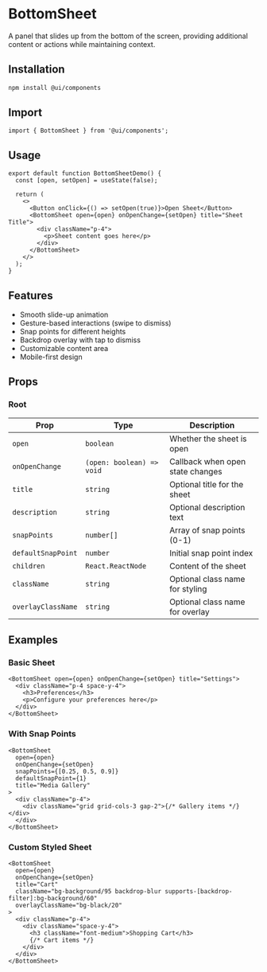 # BottomSheet

A panel that slides up from the bottom of the screen, providing additional content or actions while maintaining context.

## Installation

```bash
npm install @ui/components
```

## Import

```tsx
import { BottomSheet } from '@ui/components';
```

## Usage

```tsx
export default function BottomSheetDemo() {
  const [open, setOpen] = useState(false);

  return (
    <>
      <Button onClick={() => setOpen(true)}>Open Sheet</Button>
      <BottomSheet open={open} onOpenChange={setOpen} title="Sheet Title">
        <div className="p-4">
          <p>Sheet content goes here</p>
        </div>
      </BottomSheet>
    </>
  );
}
```

## Features

- Smooth slide-up animation
- Gesture-based interactions (swipe to dismiss)
- Snap points for different heights
- Backdrop overlay with tap to dismiss
- Customizable content area
- Mobile-first design

## Props

### Root

| Prop               | Type                      | Description                      |
| ------------------ | ------------------------- | -------------------------------- |
| `open`             | `boolean`                 | Whether the sheet is open        |
| `onOpenChange`     | `(open: boolean) => void` | Callback when open state changes |
| `title`            | `string`                  | Optional title for the sheet     |
| `description`      | `string`                  | Optional description text        |
| `snapPoints`       | `number[]`                | Array of snap points (0-1)       |
| `defaultSnapPoint` | `number`                  | Initial snap point index         |
| `children`         | `React.ReactNode`         | Content of the sheet             |
| `className`        | `string`                  | Optional class name for styling  |
| `overlayClassName` | `string`                  | Optional class name for overlay  |

## Examples

### Basic Sheet

```tsx
<BottomSheet open={open} onOpenChange={setOpen} title="Settings">
  <div className="p-4 space-y-4">
    <h3>Preferences</h3>
    <p>Configure your preferences here</p>
  </div>
</BottomSheet>
```

### With Snap Points

```tsx
<BottomSheet
  open={open}
  onOpenChange={setOpen}
  snapPoints={[0.25, 0.5, 0.9]}
  defaultSnapPoint={1}
  title="Media Gallery"
>
  <div className="p-4">
    <div className="grid grid-cols-3 gap-2">{/* Gallery items */}</div>
  </div>
</BottomSheet>
```

### Custom Styled Sheet

```tsx
<BottomSheet
  open={open}
  onOpenChange={setOpen}
  title="Cart"
  className="bg-background/95 backdrop-blur supports-[backdrop-filter]:bg-background/60"
  overlayClassName="bg-black/20"
>
  <div className="p-4">
    <div className="space-y-4">
      <h3 className="font-medium">Shopping Cart</h3>
      {/* Cart items */}
    </div>
  </div>
</BottomSheet>
```
